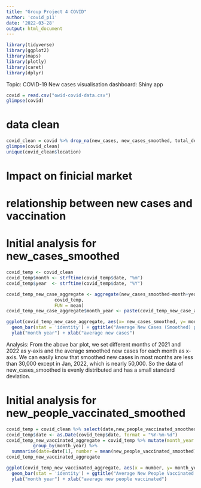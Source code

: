 ```yaml
---
title: "Group Project 4 COVID"
author: 'covid_p11'
date: '2022-03-28'
output: html_document
---
```


```r
library(tidyverse)
library(ggplot2)
library(maps)
library(plotly)
library(caret)
library(dplyr)
```

Topic: COVID-19 New cases
visualisation dashboard: Shiny app
```r
covid = read.csv("owid-covid-data.csv")
glimpse(covid)
```

# data clean
```r
covid_clean = covid %>% drop_na(new_cases, new_cases_smoothed, total_deaths, new_deaths, new_deaths_smoothed, total_cases_per_million, new_cases_per_million, new_cases_smoothed_per_million, total_deaths_per_million, new_deaths_per_million, new_deaths_smoothed_per_million, new_vaccinations, new_vaccinations_smoothed, new_vaccinations_smoothed_per_million, population, population_density, median_age,extreme_poverty, new_tests, new_people_vaccinated_smoothed)
glimpse(covid_clean)
unique(covid_clean$location)
```

# Impact on finicial market

# relationship between new cases and vaccination

# Initial analysis for new_cases_smoothed
```r
covid_temp <- covid_clean
covid_temp$month <- strftime(covid_temp$date, "%m")
covid_temp$year  <- strftime(covid_temp$date, "%Y")

covid_temp_new_case_aggregate <- aggregate(new_cases_smoothed~month+year, 
                  covid_temp,
                  FUN = mean)
covid_temp_new_case_aggregate$month_year <- paste(covid_temp_new_case_aggregate$month, covid_temp_new_case_aggregate$year)
```

```r
ggplot(covid_temp_new_case_aggregate, aes(x= new_cases_smoothed, y= month_year)) +
  geom_bar(stat = 'identity') + ggtitle("Average New Cases (Smoothed) per Month") +
  ylab("month year") + xlab("average new cases")
```

Analysis: From the above bar plot, we set different months of 2021 and 2022 as y-axis and the average smoothed new cases for each month as x-axis. We can easily know that smoothed new cases in most months are less than 30,000 except in Jan, 2022, which is nearly 50,000. So the data of new_cases_smoothed is evenly distributed and has a small standard deviation.

# Initial analysis for new_people_vaccinated_smoothed
```r
covid_temp = covid_clean %>% select(date,new_people_vaccinated_smoothed)
covid_temp$date <- as.Date(covid_temp$date, format = "%Y-%m-%d")
covid_temp_new_vaccinated_aggregate = covid_temp %>% mutate(month_year = as.character(format(date, "%m-%Y"))) %>%
          group_by(month_year) %>%
  summarise(date=date[1], number = mean(new_people_vaccinated_smoothed))
covid_temp_new_vaccinated_aggregate  
```

```r
ggplot(covid_temp_new_vaccinated_aggregate, aes(x = number, y= month_year)) +
  geom_bar(stat = 'identity') + ggtitle("Average New People Vaccinated (Smoothed) per Month") +
  ylab("month year") + xlab("average new people vaccinated")
```